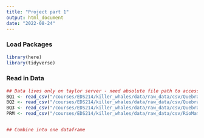 ```yaml
---
title: "Project part 1"
output: html_document
date: "2022-08-24"
---
```

### Load Packages
```r
library(here)
library(tidyverse)

```


### Read in Data
```r

## Data lives only on taylor server - need absolute file path to access
BQ1 <- read_csv("/courses/EDS214/killer_whales/data/raw_data/csv/QuebradaCuenca1-Bisley.csv", na = "-9999")
BQ2 <- read_csv("/courses/EDS214/killer_whales/data/raw_data/csv/QuebradaCuenca2-Bisley.csv", na = "-9999")
BQ3 <- read_csv("/courses/EDS214/killer_whales/data/raw_data/csv/QuebradaCuenca3-Bisley.csv", na = "-9999")
PRM <- read_csv("/courses/EDS214/killer_whales/data/raw_data/csv/RioMameyesPuenteRoto.csv", na = "-9999")


## Combine into one dataframe

```

